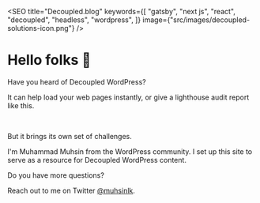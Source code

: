 

<SEO
  title="Decoupled.blog"
  keywords={[
    "gatsby",
    "next js",
    "react",
    "decoupled",
    "headless",
    "wordpress",
  ]}
  image={"src/images/decoupled-solutions-icon.png"}
/>

<Container>

# Hello folks 👋

Have you heard of Decoupled WordPress?

<MediumImageCountainer>
<DDImage />
</MediumImageCountainer>

It can help load your web pages instantly, or give a lighthouse audit report like this.

<AuditImage />
<br />

But it brings its own set of challenges.

I'm Muhammad Muhsin from the WordPress community. I set up this site to serve as a resource for Decoupled WordPress content.

Do you have more questions?

Reach out to me on Twitter [@muhsinlk](https://twitter.com/muhsinlk).

</Container>
